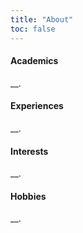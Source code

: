```yaml
---
title: "About"
toc: false
---
```


#### Academics

\_\_.

#### Experiences

\_\_.

#### Interests

\_\_.

#### Hobbies

\_\_.
